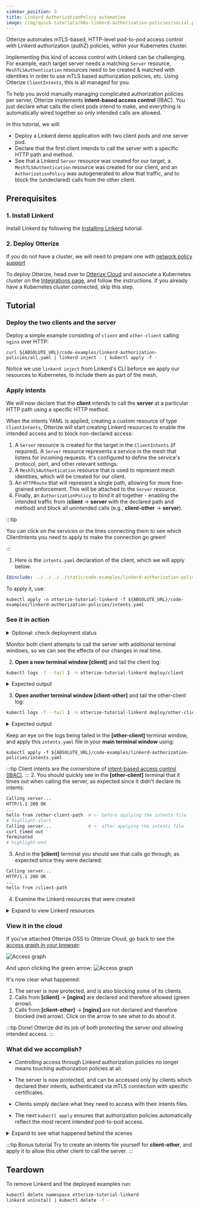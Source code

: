 ```yaml
---
sidebar_position: 3
title: Linkerd AuthorizationPolicy automation
image: /img/quick-tutorials/k8s-linkerd-authorization-policies/social.png
---
```



Otterize automates mTLS-based, HTTP-level pod-to-pod access control with Linkerd authorization (authZ) policies, within your Kubernetes cluster.

Implementing this kind of access control with Linkerd can be challenging.
For example, each target server needs a matching `Server` resource, `MeshTLSAuthentication` resources need to be created & matched with identities
in order to use mTLS based authorization policies, etc. Using Otterize `ClientIntents`, this is all managed for you.

To help you avoid manually managing complicated authorization policies per server, Otterize implements **intent-based access control** (IBAC).
You just declare what calls the client pods intend to make,
and everything is automatically wired together so only intended calls are allowed.

In this tutorial, we will:

- Deploy a Linkerd demo application with two client pods and one server pod.
- Declare that the first client intends to call the server with a specific HTTP path and method.
- See that a Linkerd `Server` resource was created for our target, a `MeshTLSAuthentication` resource was created for our client, and an `AuthorizationPolicy` was autogenerated to allow that traffic, and to block the (undeclared) calls from the other client.

## Prerequisites

### 1. Install Linkerd
Install Linkerd by following the [Installing Linkerd](https://linkerd.io/2-edge/tasks/install/) tutorial.

### 2. Deploy Otterize
If you do not have a cluster, we will need to prepare one with [network policy support](/overview/installation#create-a-cluster-with-support-for-network-policies)

To deploy Otterize, head over to [Otterize Cloud](https://app.otterize.com) and associate a Kubernetes cluster on the [Integrations page](https://app.otterize.com/integrations), and follow the instructions. If you already have a Kubernetes cluster connected, skip this step.

## Tutorial

### Deploy the two clients and the server

Deploy a simple example consisting of `client` and `other-client` calling `nginx` over HTTP:

```shell
curl ${ABSOLUTE_URL}/code-examples/linkerd-authorization-policies/all.yaml | linkerd inject - | kubectl apply -f -
```

Notice we use `linkerd inject` from Linkerd's CLI beforce we apply our resources to Kubernetes, to include them as part of the mesh.

### Apply intents

We will now declare that the **client** intends to call the **server** at a particular HTTP path using a specific HTTP method.

When the intents YAML is applied, creating a custom resource of type `ClientIntents`,
Otterize will start creating Linkerd resources to enable the intended access and to block non-declared access:
1. A `Server` resource is created for the target in the `ClientIntents` (if required). A `Server` resource represents a service in the mesh that listens for incoming requests. It's configured to define the service's protocol, port, and other relevant settings.
2. A `MeshTLSAuthentication` resource that is used to represent mesh identities, which will be created for our client.
3. An `HTTPRoute` that will represent a single path, allowing for more fine-grained enforcement. This will be attached to the `Server` resource.
4. Finally, an `AuthorizationPolicy` to bind it all together - enabling the intended traffic from
(**client** &rarr; **server** with the declared path and method) and block all unintended calls (e.g., **client-other** &rarr; **server**).

:::tip

You can click on the services or the lines connecting them to see which ClientIntents you need to apply to make the connection go green!

:::

1. Here is the `intents.yaml` declaration of the client, which we will apply below:

```yaml
{@include: ../../../../static/code-examples/linkerd-authorization-policies/intents.yaml}
```

To apply it, use:
```shell
kubectl apply -n otterize-tutorial-linkerd -f ${ABSOLUTE_URL}/code-examples/linkerd-authorization-policies/intents.yaml
```
### See it in action

<details>
    <summary>Optional: check deployment status</summary>
    Check that the client and server pods were deployed

    ```bash
    kubectl get pods -n otterize-tutorial-linkerd
    ```

    You should see

    ```
    NAME                           READY   STATUS    RESTARTS   AGE
    client-68b775f766-749r4         2/2     Running   0          32s
    nginx-c646898-2lq7l             2/2     Running   0          32s
    other-client-74cc54f7b5-9rctd   2/2     Running   0          32s
    ```

</details>

Monitor both client attempts to call the server with additional terminal windows,
so we can see the effects of our changes in real time.

2. **Open a new terminal window [client]** and tail the client log:

```bash
kubectl logs -f --tail 1 -n otterize-tutorial-linkerd deploy/client
```

<details>
    <summary>Expected output</summary>

    At this point the client should be able to communicate with the server:

    ```
    Calling server...
    HTTP/1.1 200 OK
    ...
    hello from /client-path
    ```

</details>

3. **Open another terminal window [client-other]** and tail the other-client log:

```bash
kubectl logs -f --tail 1 -n otterize-tutorial-linkerd deploy/other-client
```

<details>
    <summary>Expected output</summary>

    At this point the client should be able to communicate with the server:

    ```
    Calling server...
    HTTP/1.1 200 OK
    ...
    hello from /other-client-path
    ```

</details>

Keep an eye on the logs being tailed in the **[other-client]** terminal window,
and apply this `intents.yaml` file in your **main terminal window** using:

```shell
kubectl apply -f ${ABSOLUTE_URL}/code-examples/linkerd-authorization-policies/intents.yaml
```

:::tip
Client intents are the cornerstone of [intent-based access control (IBAC)](/overview/intent-based-access-control).
::: 2. You should quickly see in the **[other-client]** terminal that it times out when calling the server,
as expected since it didn't declare its intents:

```bash
Calling server...
HTTP/1.1 200 OK
...
hello from /other-client-path  # <- before applying the intents file
# highlight-start
Calling server...              # <- after applying the intents file
curl timed out
Terminated
# highlight-end
```

3. And in the **[client]** terminal you should see that calls go through, as expected since they were declared:

```bash
Calling server...
HTTP/1.1 200 OK
...
hello from /client-path
```

4. Examine the Linkerd resources that were created

<details>
<summary>Expand to view Linkerd resources</summary>
<Tabs>

<TabItem value="server.yaml" label="Server" default>

This represents a service in the mesh that listens for incoming requests. It's configured to define the service's protocol, port, and other relevant settings.
Matched with the target pod using label selectors.

```yaml
{@include: ../../../../static/code-examples/linkerd-authorization-policies/resources/server.yaml}
```

</TabItem>

<TabItem value="meshtlsauth.yaml" label="MeshTLSAuthentication" default>

Otterize pairs `MeshTLSAuthentication` with our client's service account.

```yaml
{@include: ../../../../static/code-examples/linkerd-authorization-policies/resources/meshtlsauth.yaml}
```

</TabItem>
<TabItem value="httproute.yaml" label="HTTPRoute" default>

An HTTPRoute defines a set of rules which match HTTP requests to that resource. It is attached to a "parent" resource - in this case, the previously created `Server` resource.

```yaml
{@include: ../../../../static/code-examples/linkerd-authorization-policies/resources/httproute.yaml}
```

</TabItem>
<TabItem value="authpolicy.yaml" label="AuthorizationPolicy" default>

Which binds it all together and mentions the `HTTPRoute` or `Server` (The thing to be authorized) and the `MeshTLSAuthentication` (the clients that have autorization).

```yaml
{@include: ../../../../static/code-examples/linkerd-authorization-policies/resources/authpolicy.yaml}
```

</TabItem>

</Tabs>
</details>

### View it in the cloud
If you've attached Otterize OSS to Otterize Cloud, go back to see the [access graph in your browser](https://app.otterize.com):

![Access graph](/img/quick-tutorials/linkerd/linkerd.png)

And upon clicking the green arrow:
![Access graph](/img/quick-tutorials/linkerd/linkerd_viz.png)

It's now clear what happened:

1. The server is now protected, and is also blocking some of its clients.
2. Calls from **[client]** &rarr; **[nginx]** are declared and therefore allowed (green arrow).
3. Calls from **[client-other]** &rarr; **[nginx]** are not declared and therefore blocked (red arrow). Click on the arrow to see what to do about it.

:::tip Done!
Otterize did its job of both protecting the server _and_ allowing intended access.
:::

### What did we accomplish?

- Controlling access through Linkerd authorization policies no longer means touching authorization policies at all.

- The server is now protected, and can be accessed only by clients which declared their intents, authenticated via mTLS connection with specific certificates.

- Clients simply declare what they need to access with their intents files.

- The next `kubectl apply` ensures that authorization policies automatically reflect the most recent intended pod-to-pod access.

<details>
    <summary>Expand to see what happened behind the scenes</summary>

    Otterize generated a specific Linkerd authorization policy on the ingress of the pod of the server, allowing the server to
    be accessed by the pod of the client, based on that client's declared intent. Otterize automated the creation of a `Server` resource
    and its pairing with the target server, the creation of a mesh TLS authentication resource and its pairing with the client's service account,
    and binding it all to an authorization policy to protect the server and allow only intended access.

    Otterize saved us from doing all this work: by simply declaring the client's intents in `intents.yaml`,
    all the appropriate configuration was managed automatically behind the scenes.

</details>

:::tip Bonus tutorial
Try to create an intents file yourself for **client-other**, and apply it to allow this other client to call the server.
:::

## Teardown

To remove Linkerd and the deployed examples run:

```bash
kubectl delete namespace otterize-tutorial-linkerd
linkerd uninstall | kubectl delete -f -
```
